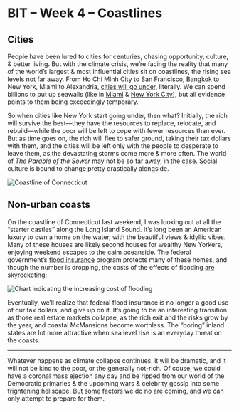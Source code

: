 # BIT – Week 4 – Coastlines

## Cities

People have been lured to cities for centuries, chasing opportunity, culture, & better living. But with the climate crisis, we’re facing the reality that many of the world’s largest & most influential cities sit on coastlines, the rising sea levels not far away. From Ho Chi Minh City to San Francisco, Bangkok to New York, Miami to Alexandria, [cities will go under](https://www.nytimes.com/interactive/2019/10/29/climate/coastal-cities-underwater.html), literally. We can spend billions to put up seawalls (like in [Miami](https://www.businessinsider.com/miami-floods-sea-level-rise-solutions-2018-4) & [New York City](https://www.nytimes.com/2020/01/17/nyregion/sea-wall-nyc.html)), but all evidence points to them being exceedingly temporary.

So when cities like New York start going under, then what? Initially, the rich will survive the best—they have the resources to replace, relocate, and rebuild—while the poor will be left to cope with fewer resources than ever. But as time goes on, the rich will flee to safer ground, taking their tax dollars with them, and the cities will be left only with the people to desperate to leave them, as the devastating storms come more & more often. The world of *The Parable of the Sower* may not be so far away, in the case. Social culture is bound to change pretty drastically alongside.

![Coastline of Connecticut](https://lachlanjc.s3.amazonaws.com/assets/2020-02-23T18:43:12-05:00.jpeg)

## Non-urban coasts

On the coastline of Connecticut last weekend, I was looking out at all the “starter castles” along the Long Island Sound. It’s long been an American luxury to own a home on the water, with the beautiful views & idyllic vibes. Many of these houses are likely second houses for wealthy New Yorkers, enjoying weekend escapes to the calm oceanside. The federal government’s [flood insurance](https://www.nytimes.com/2019/06/08/climate/climate-flood-insurance.html) program protects many of these homes, and though the number is dropping, the costs of the effects of flooding [are skyrocketing](https://www.curbed.com/2019/7/29/8931718/storm-flood-climate-change-insurance):

![Chart indicating the increasing cost of flooding](https://cdn.vox-cdn.com/thumbor/NOnki471laFTwDprpWeV25Q2wQM=/0x0:1286x892/1520x0/filters:focal(0x0:1286x892):no_upscale()/cdn.vox-cdn.com/uploads/chorus_asset/file/18338090/FirstStreet_WinterFlooding.png)

Eventually, we’ll realize that federal flood insurance is no longer a good use of our tax dollars, and give up on it. It’s going to be an interesting transition as those real estate markets collapse, as the rich exit and the risks grow by the year, and coastal McMansions become worthless. The “boring” inland states are lot more attractive when sea level rise is an everyday threat on the coasts.

***

Whatever happens as climate collapse continues, it will be dramatic, and it will not be kind to the poor, or the generally not-rich. Of couse, we could have a coronal mass ejection any day and be ripped from our world of the Democratic primaries & the upcoming wars & celebrity gossip into some frightening hellscape. But some factors we do no are coming, and we can only attempt to prepare for them.

